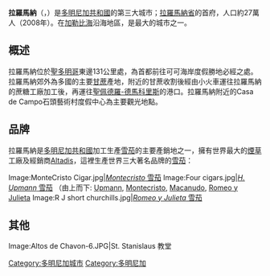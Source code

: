{{Link style|time=2015-12-12T04:12:24+00:00}}
{{Infobox City
|chinese_name = 拉羅馬納
|official_name = La Romana
|image_skyline = La Romana.jpg
|image_caption = 拉羅馬納沿岸住宅
|image_map = Dr-map.gif
|map_caption = 拉羅馬納的位置圖
|latd=18 |latm=25 |lats=0 |latNS=N
|longd=68 |longm=58 |longs=0 |longEW=W
|subdivision_type = [[省|省]]
|subdivision_name = [[拉羅馬納省|拉羅馬納省]]
|area_magnitude =
|area_total =1,839  
|population_as_of  = 2008
|population_total = 311,982
|population_metro  = 276,511
|population_urban = 
|website = 
}}

'''拉羅馬納'''（{{lang-es|La Romana}}，{{IPA-es|la ɾoˈmana}}）是[[多明尼加共和國|多明尼加共和國]]的第三大城市；[[拉羅馬納省|拉羅馬納省]]的首府，人口約27萬人（2008年）。在[[加勒比海|加勒比海]]沿海地區，是最大的城市之一。


== 概述 ==
拉羅馬納位於[[聖多明哥|聖多明哥]]東邊131公里處，為首都前往可可海岸度假勝地必經之處。拉羅馬納郊外為多國的主要[[甘蔗|甘蔗]]產地，附近的甘蔗收割後經由小火車運往拉羅馬納的蔗糖工廠加工後，再運往[[聖佩德羅-德馬科里斯|聖佩德羅-德馬科里斯]]的港口。拉羅馬納附近的Casa de Campo石頭藝術村度假中心為主要觀光地點。


== 品牌 ==
拉羅馬納是[[多明尼加共和國|多明尼加共和國]]加工生產[[雪茄|雪茄]]的主要產銷地之一，擁有世界最大的[[煙草|煙草]]工廠及經銷商[[:en:Altadis|Altadis]]，這裡生產世界三大著名品牌的[[雪茄|雪茄]]：
<gallery>
Image:MonteCristo Cigar.jpg|[[:en:Montecristo_(cigar_brand)|''Montecristo'' 雪茄]]
Image:Four cigars.jpg|[[:en:H._Upmann|''H. Upmann'' 雪茄]] （由上而下: [[:en:H._Upmann|Upmann]], [[:en:Montecristo|Montecristo]], [[:en:Macanudo|Macanudo]], [[:en:Romeo_y_Julieta|Romeo y Julieta]]
Image:R J short churchills.jpg|[[:en:Romeo_y_Julieta_(cigar_brand)|''Romeo y Julieta'' 雪茄]]
</gallery>


== 其他 ==
<gallery>
Image:Altos de Chavon-6.JPG|St. Stanislaus 教堂
</gallery>

{{加勒比海地理小作品}}

[[Category:多明尼加城市|Category:多明尼加城市]]
[[Category:多明尼加|Category:多明尼加]]